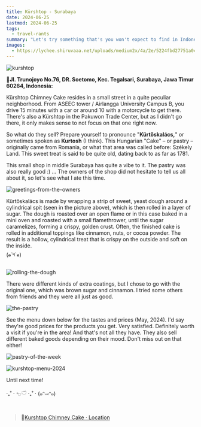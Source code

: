```yaml
---
title: Kürshtop - Surabaya
date: 2024-06-25
lastmod: 2024-06-25
tags:
  - travel-rants
summary: "Let's try something that's you won't expect to find in Indonesia: A sweet Romanian/Hungarian pastry. Exciting!"
images:
  - https://lychee.shiruvaaa.net/uploads/medium2x/4a/2e/5224fbd27751a0cff0bf0dfd9ee8.jpg
---
```

  ![kurshtop](https://lychee.shiruvaaa.net/uploads/medium2x/4a/2e/5224fbd27751a0cff0bf0dfd9ee8.jpg)

📍__Jl. Trunojoyo No.76, DR. Soetomo, Kec. Tegalsari, Surabaya, Jawa Timur 60264, Indonesia:__

Kürshtop Chimney Cake resides in a small street in a quite peculiar neighborhood. From ASEEC tower / Airlangga University Campus B, you drive 15 minutes with a car or around 10 with a motorcycle to get there. There's also a Kürshtop in the Pakuwon Trade Center, but as I didn't go there, it only makes sense to not focus on that one right now.

  

So what do they sell? Prepare yourself to pronounce "__Kürtőskalács,__" or sometimes spoken as __Kurtosh__ (I think). This Hungarian "Cake" – or pastry – originally came from Romania, or what that area was called before: Székely Land. This sweet treat is said to be quite old, dating back to as far as 1781.

This small shop in middle Surabaya has quite a vibe to it. The pastry was also really good :) ... The owners of the shop did not hesitate to tell us all about it, so let's see what I ate this time.

![greetings-from-the-owners](https://lychee.shiruvaaa.net/uploads/medium2x/d3/2a/106a53300a670c787e1eb4d56008.jpg)

Kürtőskalács is made by wrapping a strip of sweet, yeast dough around a cylindrical spit (seen in the picture above), which is then rolled in a layer of sugar. The dough is roasted over an open flame or in this case baked in a mini oven and roasted with a small flamethrower, until the sugar caramelizes, forming a crispy, golden crust. Often, the finished cake is rolled in additional toppings like cinnamon, nuts, or cocoa powder. The result is a hollow, cylindrical treat that is crispy on the outside and soft on the inside.  
(๑⃙⃘´༥`๑⃙⃘)

![rolling-the-dough](https://lychee.shiruvaaa.net/uploads/medium2x/23/d0/895bddd1a2371274d6bf61f86be7.jpg)

There were different kinds of extra coatings, but I chose to go with the original one, which was brown sugar and cinnamon. I tried some others from friends and they were all just as good.

![the-pastry](https://lychee.shiruvaaa.net/uploads/medium2x/a7/90/cffa28f894abe8cc64bfab70371e.jpg)

See the menu down below for the tastes and prices (May, 2024). I'd say they're good prices for the products you get. Very satisfied. Definitely worth a visit if you're in the area! And that's not all they have. They also sell different baked goods depending on their mood. Don't miss out on that either!

![pastry-of-the-week](https://lychee.shiruvaaa.net/uploads/medium2x/a2/7a/d0d67b1bfb36eb022e2b07bbb536.jpg)

![kurshtop-menu-2024](https://lychee.shiruvaaa.net/uploads/medium2x/e5/38/f33da388799de3eb13944a4a933b.jpg)

  

Until next time!

‧₊˚ ⋅ 𓐐𓎩 ‧₊˚ ⋅ (๑ᵔ⤙ᵔ๑)

  
<br />


> 📍[Kurshtop Chimney Cake · Location](https://maps.app.goo.gl/UzTxZ7gTjqpnhwix5)